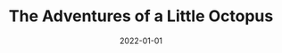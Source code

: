 ---
cover: "./adventures.png"
date: "2022-01-01"
title: "The Adventures of a Little Octopus"
defer: false
slug: "/little-octopus"
areas: 
   - .
---